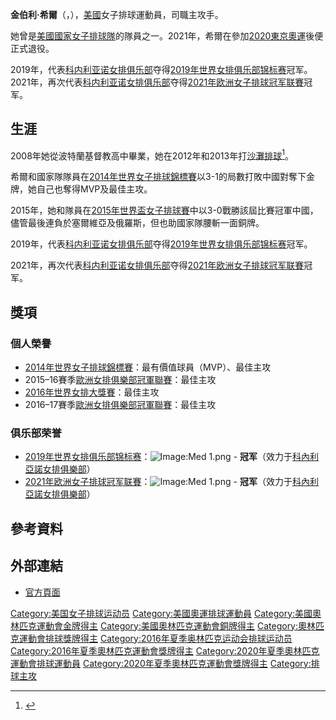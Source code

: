 {{noteTA
|1=zh-hans:金伯莉;zh-hant:金伯利;
}}
{{Infobox 排球選手
| name           = 金伯利·希爾<br>Kimberly Hill
| image          = Kimberly Hill 2016 (cropped).jpg
| image_size     = 
| caption        = 
| fullname       = 
| nickname       = 
| nationality    = 美國
| birth_date     = {{birth date and age|1989|11|30|mf=y}}<ref name="FIVB">{{cite web |url=http://www.fivb.org/EN/volleyball/competitions/WorldGrandPrix/2013/Players.asp?Tourn=WGP2013&Team=USA&No=142658 |title=Player's biography |publisher=[[FIVB|FIVB]] |accessdate=11 October 2014 |archive-date=2018-07-01 |archive-url=https://web.archive.org/web/20180701193944/http://www.fivb.org/EN/volleyball/competitions/WorldGrandPrix/2013/Players.asp?Tourn=WGP2013&Team=USA&No=142658 |dead-url=no }}</ref>                 
| birth_place    = [[美國|美國]][[波特蘭_(俄勒岡州)|波特蘭]]<ref name="FIVB"/>
| death_date     = 
| death_place    = 
| hometown       = [[美國|美國]][[波特蘭_(俄勒岡州)|波特蘭]]
| height         = {{height|m=1.93}}<ref name="FIVB"/> 
| weight         = {{convert|72|kg|lb}}<ref name="FIVB"/> 
| spike          = {{convert|320|cm}}<ref name="FIVB"/> 
| block          = {{convert|310|cm}}<ref name="FIVB"/>
| college        = 
| position       = 主攻手
| currentclub    = 
| currentnumber  = 
| years          = {{ubl | 2014－2015 | 2015－2017 | 2017－2021}}
| teams          = {{ubl |{{Flagicon|ITA}} {{link-en|諾瓦拉女排俱乐部|AGIL Volley}} |{{flagicon|TUR}} [[瓦基弗銀行女排俱樂部|瓦基弗銀行女排俱樂部]] |{{flagicon|ITA}} [[科內利亞諾女排俱樂部|科內利亞諾女排俱樂部]] }}
| nationalyears  = 2013－2021
| nationalteam   = {{flagicon|USA}}  [[美國國家女子排球隊|美國國家女子排球隊]]
| medaltemplates =
{{MedalCountry|{{USA}}}}
{{MedalCompetition|[[奥林匹克运动会|奥林匹克运动会]]}}
{{MedalGold| [[2020年夏季奥林匹克运动会|2020年東京]] |[[2020年夏季奧林匹克運動會女子排球比賽|團隊]]}}
{{MedalBronze| [[2016年夏季奥林匹克运动会|2016年里约热内卢]] |[[2016年夏季奧林匹克運動會女子排球比賽|團隊]]}}
{{MedalCompetition|[[世界排球錦標賽|世界錦標賽]]}}
{{MedalGold|[[2014年世界女子排球錦標賽|2014 義大利]]|團體}}
| updated        = 2021年8月
}}

'''金伯利·希爾'''（{{lang-en|'''Kimberly Hill'''}}，{{bd|1989年|11月30日||}}），[[美國|美國]]女子排球運動員，司職主攻手。

她曾是[[美國國家女子排球隊|美國國家女子排球隊]]的隊員之一。2021年，希爾在參加[[2020東京奧運|2020東京奧運]]後便正式退役。

2019年，代表[[科内利亚诺女排俱乐部|科内利亚诺女排俱乐部]]夺得[[2019年世界女排俱乐部锦标赛|2019年世界女排俱乐部锦标赛]]冠军。2021年，再次代表[[科内利亚诺女排俱乐部|科内利亚诺女排俱乐部]]夺得[[2021年欧洲女排冠军联赛|2021年欧洲女子排球冠军联賽]]冠军。

==生涯==
2008年她從波特蘭基督教高中畢業，她在2012年和2013年打[[沙灘排球|沙灘排球]]<ref>{{cite web |url=http://www.pepperdinesports.com/sports/w-volley/mtt/kim_hill_648345.html |title=Kim Hill Bio |publisher=Pepperdine University Women's Volleyball |accessdate=11 October 2014 |archive-url=https://web.archive.org/web/20160303233003/http://www.pepperdinesports.com/sports/w-volley/mtt/kim_hill_648345.html |archive-date=2016-03-03 |dead-url=yes }}</ref>。

希爾和國家隊隊員在[[2014年世界女子排球錦標賽|2014年世界女子排球錦標賽]]以3-1的局數打敗中國對奪下金牌，她自己也奪得MVP及最佳主攻。

2015年，她和隊員在[[2015年世界盃女子排球賽|2015年世界盃女子排球賽]]中以3-0戰勝該屆比賽冠軍中國，儘管最後連負於塞爾維亞及俄羅斯，但也助國家隊腰斬一面銅牌。

2019年，代表[[科内利亚诺女排俱乐部|科内利亚诺女排俱乐部]]夺得[[2019年世界女排俱乐部锦标赛|2019年世界女排俱乐部锦标赛]]冠军。

2021年，再次代表[[科内利亚诺女排俱乐部|科内利亚诺女排俱乐部]]夺得[[2021年欧洲女排冠军联赛|2021年欧洲女子排球冠军联賽]]冠军。

==獎項==
===個人榮譽===
*[[2014年世界女子排球錦標賽|2014年世界女子排球錦標賽]]：最有價值球員（MVP）、最佳主攻
*2015–16賽季[[歐洲女排俱樂部冠軍聯賽|歐洲女排俱樂部冠軍聯賽]]：最佳主攻
*[[2016年世界女排大獎賽|2016年世界女排大獎賽]]：最佳主攻
*2016–17賽季[[歐洲女排俱樂部冠軍聯賽|歐洲女排俱樂部冠軍聯賽]]：最佳主攻


===俱乐部荣誉===
*[[2019年世界女排俱乐部锦标赛|2019年世界女排俱乐部锦标赛]]：[[Image:Med_1.png|Image:Med 1.png]] - '''冠军'''（效力于{{flagicon|ITA}}[[科內利亞諾女排俱樂部|科內利亞諾女排俱樂部]]）
*[[2021年欧洲女排冠军联赛|2021年欧洲女子排球冠军联賽]]：[[Image:Med_1.png|Image:Med 1.png]] - '''冠军'''（效力于{{flagicon|ITA}}[[科內利亞諾女排俱樂部|科內利亞諾女排俱樂部]]）

==參考資料==
{{reflist}}

==外部連結==
*[http://www.teamusa.org/usa-volleyball/athletes/kim-hill 官方頁面]


{{s-start}}
{{s-ach|aw}}
{{succession box |
  | before = {{flagicon|DOM}} Bethania de la Cruz<br>{{flagicon|CZE}} Helena Havelková
  | after = －
  | title = [[歐洲女排俱樂部杯|歐洲女排俱樂部杯]]<br>最佳主攻<br>2015－2016<br><small>（與{{flagicon|KOR}} [[金軟景|金軟景]]）</small><br>2016－2017<br><small>（與{{flagicon|USA}} [[凱爾西·羅賓遜|凱爾西·羅賓遜]]）</small><br>2017－2018<br><small>（與{{flagicon|CHN}} [[朱婷|朱婷]]）
  | years = 
|}}
{{s-end}}

{{世界女子排球錦標賽最有價值球員}}
{{历届女排世锦赛最佳攻击手}}
{{女子排球國家聯賽最佳主攻手}}
{{世界女排俱樂部錦標賽最佳主攻}}

{{DEFAULTSORT:Hill, Kimberly}}
[[Category:美国女子排球运动员|Category:美国女子排球运动员]]
[[Category:美國奧運排球運動員|Category:美國奧運排球運動員]]
[[Category:美國奧林匹克運動會金牌得主|Category:美國奧林匹克運動會金牌得主]]
[[Category:美國奧林匹克運動會銅牌得主|Category:美國奧林匹克運動會銅牌得主]]
[[Category:奧林匹克運動會排球獎牌得主|Category:奧林匹克運動會排球獎牌得主]]
[[Category:2016年夏季奥林匹克运动会排球运动员|Category:2016年夏季奥林匹克运动会排球运动员]]
[[Category:2016年夏季奧林匹克運動會獎牌得主|Category:2016年夏季奧林匹克運動會獎牌得主]]
[[Category:2020年夏季奧林匹克運動會排球運動員|Category:2020年夏季奧林匹克運動會排球運動員]]
[[Category:2020年夏季奧林匹克運動會獎牌得主|Category:2020年夏季奧林匹克運動會獎牌得主]]
[[Category:排球主攻|Category:排球主攻]]
